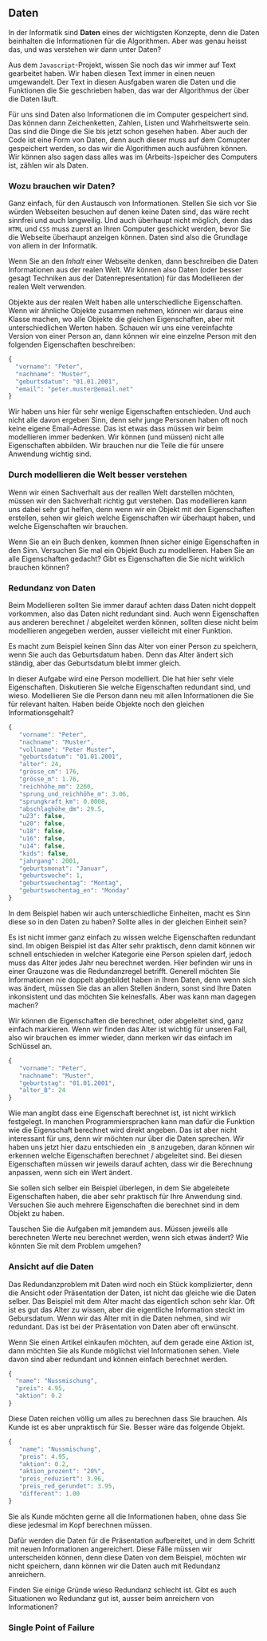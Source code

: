 

<Chapter>

## Daten

In der Informatik sind **Daten** eines der wichtigsten Konzepte, denn die Daten
beinhalten die Informationen für die Algorithmen. Aber was genau heisst das, und
was verstehen wir dann unter Daten?

Aus dem `Javascript`-Projekt, wissen Sie noch das wir immer auf Text gearbeitet
haben. Wir haben diesen Text immer in einen neuen umgewandelt. Der Text in
diesen Ausfgaben waren die Daten und die Funktionen die Sie geschrieben haben,
das war der Algorithmus der über die Daten läuft.

Für uns sind Daten also Informationen die im Computer gespeichert sind. Das
können dann Zeichenketten, Zahlen, Listen und Wahrheitswerte sein. Das sind die
Dinge die Sie bis jetzt schon gesehen haben. Aber auch der Code ist eine Form
von Daten, denn auch dieser muss auf dem Comupter gespeichert werden, so das wir
die Algorithmen auch ausführen können. Wir können also sagen dass alles was im
(Arbeits-)speicher des Computers ist, zählen wir als Daten.

### Wozu brauchen wir Daten?

Ganz einfach, für den Austausch von Informationen. Stellen Sie sich vor Sie
würden Webseiten besuchen auf denen keine Daten sind, das wäre recht sinnfrei
und auch langweilig. Und auch überhaupt nicht möglich, denn das `HTML` und `CSS`
muss zuerst an Ihren Computer geschickt werden, bevor Sie die Webseite überhaupt
anzeigen können. Daten sind also die Grundlage von allem in der Informatik.

Wenn Sie an den _Inhalt_ einer Webseite denken, dann beschreiben die Daten
Informationen aus der realen Welt. Wir können also Daten (oder besser gesagt
Techniken aus der Datenrepresentation) für das Modellieren der realen Welt
verwenden.

<Example title="Modellieren mit Daten">

Objekte aus der realen Welt haben alle unterschiedliche Eigenschaften. Wenn wir
ähnliche Objekte zusammen nehmen, können wir daraus eine Klasse machen, wo alle
Objekte die gleichen Eigenschaften, aber mit unterschiedlichen Werten haben.
Schauen wir uns eine vereinfachte Version von einer Person an, dann können wir
eine einzelne Person mit den folgenden Eigenschaften beschreiben:

```javascript
{
  "vorname": "Peter",
  "nachname": "Muster",
  "geburtsdatum": "01.01.2001",
  "email": "peter.muster@email.net"
}
```

Wir haben uns hier für sehr wenige Eigenschaften entschieden. Und auch nicht
alle davon ergeben Sinn, denn sehr junge Personen haben oft noch keine eigene
Email-Adresse. Das ist etwas dass müssen wir beim modellieren immer bedenken.
Wir können (und müssen) nicht alle Eigenschaften abbilden. Wir brauchen nur die
Teile die für unsere Anwendung wichtig sind.

</Example>

### Durch modellieren die Welt besser verstehen

Wenn wir einen Sachverhalt aus der reallen Welt darstellen möchten, müssen wir
den Sachverhalt richtig gut verstehen. Das modellieren kann uns dabei sehr gut
helfen, denn wenn wir ein Objekt mit den Eigenschaften erstellen, sehen wir
gleich welche Eigenschaften wir überhaupt haben, und welche Eigenschaften wir
brauchen.

<Example title="Aufgabe: Objekte selber modellieren">

Wenn Sie an ein Buch denken, kommen Ihnen sicher einige Eigenschaften in den
Sinn. Versuchen Sie mal ein Objekt Buch zu modellieren. Haben Sie an alle
Eigenschaften gedacht? Gibt es Eigenschaften die Sie nicht wirklich brauchen
können?

</Example>

### Redundanz von Daten

Beim Modellieren sollten Sie immer darauf achten dass Daten nicht doppelt
vorkommen, also das Daten nicht redundant sind. Auch wenn Eigenschaften aus
anderen berechnet / abgeleitet werden können, sollten diese nicht beim
modellieren angegeben werden, ausser vielleicht mit einer Funktion.

Es macht zum Beispiel keinen Sinn das Alter von einer Person zu speichern, wenn
Sie auch das Geburtsdatum haben. Denn das Alter ändert sich ständig, aber das
Geburtsdatum bleibt immer gleich.

<Example title="Aufgabe: Redundanz in den Daten reduzieren">

In dieser Aufgabe wird eine Person modelliert. Die hat hier sehr viele
Eigenschaften. Diskutieren Sie welche Eigenschaften redundant sind, und wieso.
Modellieren Sie die Person dann neu mit allen Informationen die Sie für relevant
halten. Haben beide Objekte noch den gleichen Informationsgehalt?

```javascript
{
   "vorname": "Peter",
   "nachname": "Muster",
   "vollname": "Peter Muster",
   "geburtsdatum": "01.01.2001",
   "alter": 24,
   "grösse_cm": 176,
   "grösse_m": 1.76,
   "reichhöhe_mm": 2260,
   "sprung_und_reichhöhe_m": 3.06,
   "sprungkraft_km": 0.0008,
   "abschlaghöhe_dm": 29.5,
   "u23": false,
   "u20": false,
   "u18": false,
   "u16": false,
   "u14": false,
   "kids": false,
   "jahrgang": 2001,
   "geburtsmonat": "Januar",
   "geburtswoche": 1,
   "geburtswochentag": "Montag",
   "geburtswochentag_en": "Monday"
}
```

In dem Beispiel haben wir auch unterschiedliche Einheiten, macht es Sinn diese
so in den Daten zu haben? Sollte alles in der gleichen Einheit sein?

</Example>

Es ist nicht immer ganz einfach zu wissen welche Eigenschaften redundant sind.
Im obigen Beispiel ist das Alter sehr praktisch, denn damit können wir schnell
entschieden in welcher Kategorie eine Person spielen darf, jedoch muss das Alter
jedes Jahr neu berechnet werden. Hier befinden wir uns in einer Grauzone was die
Redundanzregel betrifft. Generell möchten Sie Informationen nie doppelt
abgebildet haben in Ihren Daten, denn wenn sich was ändert, müssen Sie das an
allen Stellen ändern, sonst sind Ihre Daten inkonsistent und das möchten Sie
keinesfalls. Aber was kann man dagegen machen?

Wir können die Eigenschaften die berechnet, oder abgeleitet sind, ganz einfach
markieren. Wenn wir finden das Alter ist wichtig für unseren Fall, also wir
brauchen es immer wieder, dann merken wir das einfach im Schlüssel an.

```javascript
{
   "vorname": "Peter",
   "nachname": "Muster",
   "geburtstag": "01.01.2001",
   "alter_B": 24
}
```

Wie man angibt dass eine Eigenschaft berechnet ist, ist nicht wirklich
festgelegt. In manchen Programmiersprachen kann man dafür die Funktion wie die
Eigenschaft berechnet wird direkt angeben. Das ist aber nicht interessant für
uns, denn wir möchten nur über die Daten sprechen. Wir haben uns jetzt hier dazu
entschieden ein `_B` anzugeben, daran können wir erkennen welche Eigenschaften
berechnet / abgeleitet sind. Bei diesen Eigenschaften müssen wir jeweils darauf
achten, dass wir die Berechnung anpassen, wenn sich ein Wert ändert.

<Example title="Objekte mit berechneten Eigenschaften">

Sie sollen sich selber ein Beispiel überlegen, in dem Sie abgeleitete
Eigenschaften haben, die aber sehr praktisch für Ihre Anwendung sind. Versuchen
Sie auch mehrere Eigenschaften die berechnet sind in dem Objekt zu haben.

Tauschen Sie die Aufgaben mit jemandem aus. Müssen jeweils alle berechneten
Werte neu berechnet werden, wenn sich etwas ändert? Wie könnten Sie mit dem
Problem umgehen?

</Example>

### Ansicht auf die Daten

Das Redundanzproblem mit Daten wird noch ein Stück komplizierter, denn die
Ansicht oder Präsentation der Daten, ist nicht das gleiche wie die Daten selber.
Das Beispiel mit dem Alter macht das eigentlich schon sehr klar. Oft ist es gut
das Alter zu wissen, aber die eigentliche Information steckt im Gebursdatum.
Wenn wir das Alter mit in die Daten nehmen, sind wir redundant. Das ist bei der
Präsentation von Daten aber oft erwünscht.

<Example title="Beispiel: Einkaufsartikel mit Aktionen">

Wenn Sie einen Artikel einkaufen möchten, auf dem gerade eine Aktion ist, dann
möchten Sie als Kunde möglichst viel Informationen sehen. Viele davon sind aber
redundant und können einfach berechnet werden.

```javascript
{
  "name": "Nussmischung",
  "preis": 4.95,
  "aktion": 0.2
}
```

Diese Daten reichen völlig um alles zu berechnen dass Sie brauchen. Als Kunde
ist es aber unpraktisch für Sie. Besser wäre das folgende Objekt.

```javascript
{
   "name": "Nussmischung",
   "preis": 4.95,
   "aktion": 0.2,
   "aktion_prozent": "20%",
   "preis_reduziert": 3.96,
   "preis_red_gerundet": 3.95,
   "different": 1.00
}
```

Sie als Kunde möchten gerne all die Informationen haben, ohne dass Sie diese
jedesmal im Kopf berechnen müssen.

</Example>

Dafür werden die Daten für die Präsentation aufbereitet, und in dem Schritt mit
neuen Informationen angereichert. Diese Fälle müssen wir unterscheiden können,
denn diese Daten von dem Beispiel, möchten wir nicht speichern, dann können wir
die Daten auch mit Redundanz anreichern.

<Example title="Aufgabe: Wieso ist Redundanz schlecht?">

Finden Sie einige Gründe wieso Redundanz schlecht ist. Gibt es auch Situationen
wo Redundanz gut ist, ausser beim anreichern von Informationen?

</Example>

### Single Point of Failure

</Chapter>
